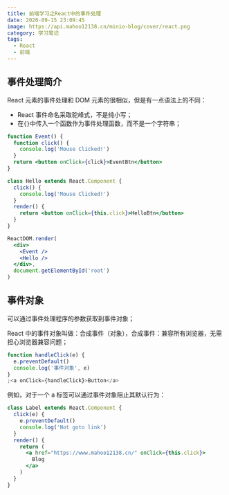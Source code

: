 ```yaml
---
title: 前端学习之React中的事件处理
date: 2020-09-15 23:09:45
image: https://api.mahoo12138.cn/minio-blog/cover/react.png
category: 学习笔记
tags:
  - React
  - 前端
---
```


## 事件处理简介

React 元素的事件处理和 DOM 元素的很相似，但是有一点语法上的不同：

- React 事件命名采取驼峰式，不是纯小写；
- 在`{}`中传入一个函数作为事件处理函数，而不是一个字符串；

```jsx
function Event() {
  function click() {
    console.log('Mouse Clicked!')
  }
  return <button onClick={click}>EventBtn</button>
}

class Hello extends React.Component {
  click() {
    console.log('Mouse Clicked!')
  }
  render() {
    return <button onClick={this.click}>HelloBtn</button>
  }
}

ReactDOM.render(
  <div>
    <Event />
    <Hello />
  </div>,
  document.getElementById('root')
)
```

## 事件对象

可以通过事件处理程序的参数获取到事件对象；

React 中的事件对象叫做：合成事件（对象），合成事件：兼容所有浏览器，无需担心浏览器兼容问题；

```jsx
function handleClick(e) {
  e.preventDefault()
  console.log('事件对象', e)
}
;<a onClick={handleClick}>Button</a>
```

例如，对于一个 a 标签可以通过事件对象阻止其默认行为：

```jsx
class Label extends React.Component {
  click(e) {
    e.preventDefault()
    console.log('Not goto link')
  }
  render() {
    return (
      <a href="https://www.mahoo12138.cn/" onClick={this.click}>
        Blog
      </a>
    )
  }
}
```

